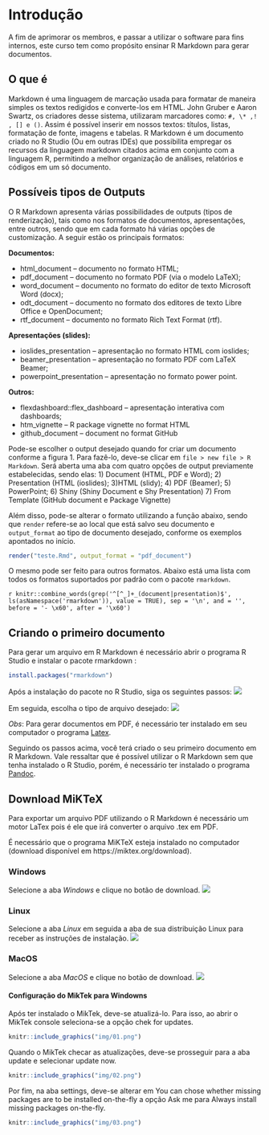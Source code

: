# Introdução {#intro}
A fim de aprimorar os membros, e passar a utilizar o software para fins internos, este curso tem como propósito ensinar R Markdown para gerar documentos.

## O que é 
Markdown é uma linguagem de marcação usada para formatar de maneira simples os textos redigidos e converte-los em HTML. John Gruber e Aaron Swartz, os criadores desse sistema, utilizaram marcadores como: `#, \* ,! , [] e ()`. Assim é possível inserir em nossos textos: títulos, listas, formatação de fonte, imagens e tabelas.
R Markdown é um documento criado no R Studio (Ou em outras IDEs) que possibilita empregar os recursos da linguagem markdown citados acima em conjunto com a linguagem R, permitindo a melhor organização de análises, relatórios e códigos em um só documento.


## Possíveis tipos de Outputs
O R Markdown apresenta várias possibilidades de outputs (tipos de renderização), tais como nos formatos de documentos, apresentações, entre outros, sendo que em cada formato há várias opções de customização. A seguir estão os principais formatos:

**Documentos:**

- html_document – documento no formato HTML;
- pdf_document – documento no formato PDF (via o modelo LaTeX);
- word_document – documento no formato do editor de texto Microsoft Word (docx);
- odt_document – documento no formato dos editores de texto Libre Office e OpenDocument;
- rtf_document – documento no formato Rich Text Format (rtf).

**Apresentações (slides):**

- ioslides_presentation – apresentação no formato HTML com ioslides;
- beamer_presentation – apresentação no formato PDF com LaTeX Beamer;
- powerpoint_presentation – apresentação no formato power point.

**Outros:**

- flexdashboard::flex_dashboard – apresentação interativa com dashboards;
- htm_vignette – R package vignette no format HTML
- github_document – document no format GitHub

Pode-se escolher o output desejado quando for criar um documento conforme a figura 1.  Para fazê-lo, deve-se clicar em `file > new file > R Markdown`. Será aberta uma aba com quatro opções de output previamente estabelecidas, sendo elas:
1) Document (HTML, PDF e Word);
2) Presentation (HTML (ioslides);
3)HTML (slidy);
4) PDF (Beamer);
5) PowerPoint;
6) Shiny (Shiny Document e Shy Presentation)
7) From Template (GitHub document e Package Vignette)

Além disso, pode-se alterar o formato utilizando a função abaixo, sendo que `render` refere-se ao local que está salvo seu documento e `output_format` ao tipo de documento desejado, conforme os exemplos apontados no início. 

```r
render("teste.Rmd", output_format = "pdf_document")
```

O mesmo pode ser feito para outros formatos. 
Abaixo está uma lista com todos os formatos suportados por padrão com o pacote `rmarkdown`.

`r knitr::combine_words(grep('^[^_]+_(document|presentation)$', ls(asNamespace('rmarkdown')), value = TRUE), sep = '\n', and = '', before = '- \x60', after = '\x60')`

## Criando o primeiro documento
Para gerar um arquivo em R Markdown é necessário abrir o programa R Studio e instalar o pacote rmarkdown :
<!--![](img/ins.png)-->
```r
install.packages("rmarkdown")
```

Após a instalação do pacote no R Studio, siga os seguintes passos:
![](img/new.png)

Em seguida, escolha o tipo de arquivo desejado:
![](img/file.png)

*Obs*: Para gerar documentos em PDF, é necessário ter instalado em seu computador o programa [Latex](#download-rmd-e-latex).

Seguindo os passos acima, você terá criado o seu primeiro documento em R Markdown. Vale ressaltar que é possível utilizar o R Markdown sem que tenha instalado o R Studio, porém, é necessário ter instalado o programa [Pandoc](https://pandoc.org).

## Download MiKTeX
Para exportar um arquivo PDF utilizando o R Markdown é necessário um motor LaTex pois é ele que irá converter o arquivo .tex em PDF.

É necessário que o programa MiKTeX esteja instalado no computador (download disponível em https://miktex.org/download).

### Windows
Selecione a aba *Windows* e clique no botão de download.
![](img/download_windowns_MiKTex.jpg)

### Linux
Selecione a aba *Linux* em seguida a aba de sua distribuição Linux para receber as instruções de instalação.
![](img/download_linux_MiKTex.jpg)

### MacOS
Selecione a aba *MacOS* e clique no botão de download.
![](img/download_macOS_MiKTex.jpg)

#### Configuração do MikTek para Windowns

Após ter instalado o MikTek, deve-se atualizá-lo. Para isso, ao abrir o MikTek console seleciona-se a opção chek for updates. 

```r
knitr::include_graphics("img/01.png")
```


Quando o MikTek checar as atualizações, deve-se prosseguir para a aba update e selecionar update now. 

```r
knitr::include_graphics("img/02.png")
```

Por fim, na aba settings, deve-se alterar em You can chose whether missing packages are to be installed on-the-fly  a opção Ask me para Always install missing packages on-the-fly. 

```r
knitr::include_graphics("img/03.png")
```
